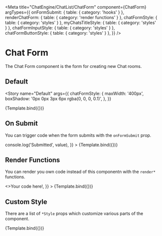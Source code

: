 

<Meta
  title="ChatEngine/ChatList/ChatForm"
  component={ChatForm}
  argTypes={{
    onFormSubmit: { table: { category: 'hooks' } },
    renderChatForm: { table: { category: 'render functions' } },
    chatFormStyle: { table: { category: 'styles' } },
    myChatsTitleStyle: { table: { category: 'styles' } },
    chatFormInputStyle: { table: { category: 'styles' } },
    chatFormButtonStyle: { table: { category: 'styles' } },
  }}
/>


# Chat Form

The Chat Form component is the form for creating new Chat rooms.

## Default

<Story
  name="Default"
  args={{
    chatFormStyle: {
      maxWidth: '400px',
      boxShadow: '0px 0px 3px 6px rgba(0, 0, 0, 0.1)',
    },
  }}
>
  {Template.bind({})}
</Story>

<ArgsTable story="Default" />

## On Submit

You can trigger code when the form submits with the `onFormSubmit` prop.

<Canvas>
  <Story
    name="On Submit"
    args={{
      chatFormStyle: {
        maxWidth: '400px',
        boxShadow: '0px 0px 3px 6px rgba(0, 0, 0, 0.1)',
      },
      onFormSubmit: (value) => console.log('Submitted', value),
    }}
  >
    {Template.bind({})}
  </Story>
</Canvas>

## Render Functions

You can render you own code instead of this componentn with the `render*` functions.

<Canvas>
  <Story
    name="Render Functions"
    args={{
      renderChatForm: () => <>Your code here!</>,
    }}
  >
    {Template.bind({})}
  </Story>
</Canvas>

## Custom Style

There are a list of `*Style` props which customize various parts of the component.

<Canvas>
  <Story
    name="Custom Style"
    args={{
      chatFormStyle: {
        maxWidth: '400px',
        border: '2px solid red',
      },
      myChatsTitleStyle: { border: '2px solid blue' },
      chatFormInputStyle: { border: '2px solid orange' },
      chatFormButtonStyle: { border: '2px solid green' },
    }}
  >
    {Template.bind({})}
  </Story>
</Canvas>
